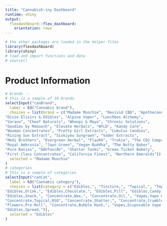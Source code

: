 ```yaml
---
title: "Cannabish-iny Dashboard"
runtime: shiny
output: 
  flexdashboard::flex_dashboard:
    orientation: rows
---
```



```r
# the other packages are loaded in the helper files 
library(flexdashboard)
library(shiny)
# load and import functions and data
# source()
```


Product Information {.sidebar}
======================================================================

```r
# brands -- 
# this is a sample of 10 brands
selectInput("canBrand",
  label = h3("Cannabis brand"),
  choices = list(brand = c("Madame Munchie", "Revivid CBD", "Apothecanna", 
"Dixie Elixirs & Edibles", "Alpine Vapor", "Lunchbox Alchemy", 
"Varavo", "Cheef Naturals", "Whoopi & Maya", "Chronic Solutions", 
"Goodies by MaGooch", "Elevate Herbals", "WYLD", "Kandy Care", 
"Waxman Concentrates", "Pretty Girl Extracts", "Cumulus Candies", 
"Rising Sun Extract", "Siskiyou Sungrown", "Vader Extracts", 
"Medi Brothers", "Evergreen Herbal", "FlavRX", "Trokie", "The CO2 Company", 
"Royal Ambrosia", "Jayn Green", "Vegan Buddha", "The Nutty Baker", 
"Pure Ratios", "DÃ©foncÃ©", "Shatter Tanks", "Green Ticket Bakery", 
"First Class Concentrates", "California Finest", "Northern Emeralds")),
  selected = "Madame Munchie"
)
# categories 
# this is a sample of categories
selectInput("canCat",
  label = h3("Cannabis category"),
  choices = list(category = c("Edibles,", "Tincture,", "Topical,", "Topical,Bath,", 
"Edibles,Drink,", "Edibles,Chocolate,", "Edibles,Pill", "Edibles,Candy,", 
"Edibles,Snack,", "Concentrate,Wax,", "Concentrate,Oil,", "Vapes,Vape Cartidge,", 
"Concentrate,Topical,RSO", "Concentrate,Shatter,", "Concentrate,Crumble,Wax,", 
"Flowers,Pre-Roll", "Concentrate,Bubble Hash,", "Vapes,Disposable Vape,", 
"Edibles,Spread,")),
  selected = "Edibles"
)
```







